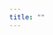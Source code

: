```yaml
---
title: ""
---
```



<FeatureIcon src={css} alt="CSS" title="CSS" />
<LinkList
  srcList={[
    {
      title: "Flex Box",
      link: "/docs/category/flex-box",
      src: css,
      alt: "Flex Box",
    },
    { title: "Font", link: "/docs/category/font", src: css, alt: "Font" },
    {
      title: "Property",
      link: "/docs/category/property",
      src: css,
      alt: "Property",
    },
    {
      title: "Components",
      link: "/docs/category/components",
      src: css,
      alt: "Components",
    },
  ]}
/>
